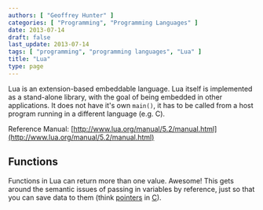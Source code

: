 ```yaml
---
authors: [ "Geoffrey Hunter" ]
categories: [ "Programming", "Programming Languages" ]
date: 2013-07-14
draft: false
last_update: 2013-07-14
tags: [ "programming", "programming languages", "Lua" ]
title: "Lua"
type: page
---
```


Lua is an extension-based embeddable language. Lua itself is implemented as a stand-alone library, with the goal of being embedded in other applications. It does not have it's own `main()`, it has to be called from a host program running in a different language (e.g. C).

Reference Manual: [http://www.lua.org/manual/5.2/manual.html](http://www.lua.org/manual/5.2/manual.html)

## Functions

Functions in Lua can return more than one value. Awesome! This gets around the semantic issues of passing in variables by reference, just so that you can save data to them (think [pointers](/programming/languages/c/pointers) in [C](/programming/languages/c)).
